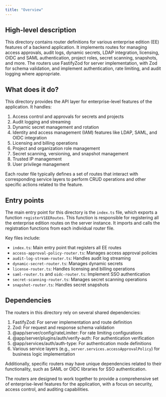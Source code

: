 ```yaml
---
title: "Overview"
---
```


## High-level description
This directory contains router definitions for various enterprise edition (EE) features of a backend application. It implements routes for managing access approvals, audit logs, dynamic secrets, LDAP integration, licensing, OIDC and SAML authentication, project roles, secret scanning, snapshots, and more. The routers use FastifyZod for server implementation, with Zod for schema validation, and implement authentication, rate limiting, and audit logging where appropriate.

## What does it do?
This directory provides the API layer for enterprise-level features of the application. It handles:

1. Access control and approvals for secrets and projects
2. Audit logging and streaming
3. Dynamic secret management and rotation
4. Identity and access management (IAM) features like LDAP, SAML, and OIDC integration
5. Licensing and billing operations
6. Project and organization role management
7. Secret scanning, versioning, and snapshot management
8. Trusted IP management
9. User privilege management

Each router file typically defines a set of routes that interact with corresponding service layers to perform CRUD operations and other specific actions related to the feature.

## Entry points
The main entry point for this directory is the `index.ts` file, which exports a function `registerV1EERoutes`. This function is responsible for registering all the enterprise edition routes on the server instance. It imports and calls the registration functions from each individual router file.

Key files include:

- `index.ts`: Main entry point that registers all EE routes
- `access-approval-policy-router.ts`: Manages access approval policies
- `audit-log-stream-router.ts`: Handles audit log streaming
- `dynamic-secret-router.ts`: Manages dynamic secrets
- `license-router.ts`: Handles licensing and billing operations
- `saml-router.ts` and `oidc-router.ts`: Implement SSO authentication
- `secret-scanning-router.ts`: Manages secret scanning operations
- `snapshot-router.ts`: Handles secret snapshots

## Dependencies
The routers in this directory rely on several shared dependencies:

1. FastifyZod: For server implementation and route definition
2. Zod: For request and response schema validation
3. @app/server/config/rateLimiter: For rate limiting configurations
4. @app/server/plugins/auth/verify-auth: For authentication verification
5. @app/services/auth/auth-type: For authentication mode definitions
6. Various service layers (e.g., `server.services.accessApprovalPolicy`) for business logic implementation

Additionally, specific routers may have unique dependencies related to their functionality, such as SAML or OIDC libraries for SSO authentication.

The routers are designed to work together to provide a comprehensive set of enterprise-level features for the application, with a focus on security, access control, and auditing capabilities.